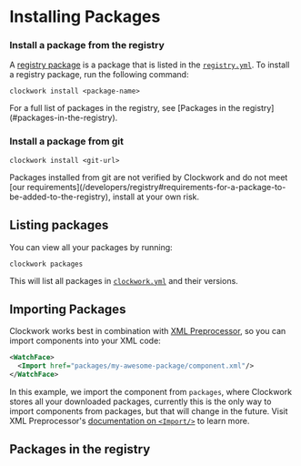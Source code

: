 
# Installing Packages

### Install a package from the registry

A [registry package](/developers/registry) is a package that is listed in the [`registry.yml`](https://github.com/Turtlepaw/clockwork/blob/main/registry.yml). To install a registry package, run the following command:

```shell
clockwork install <package-name>
```

<Callout type="info">
  For a full list of packages in the registry, see [Packages in the
  registry](#packages-in-the-registry).
</Callout>

### Install a package from git

```shell
clockwork install <git-url>
```

<Callout type="warning">
  Packages installed from git are not verified by Clockwork and do not meet [our
  requirements](/developers/registry#requirements-for-a-package-to-be-added-to-the-registry),
  install at your own risk.
</Callout>

## Listing packages

You can view all your packages by running:

```shell
clockwork packages
```

This will list all packages in [`clockwork.yml`](/developers/package) and their versions.

## Importing Packages

Clockwork works best in combination with [XML Preprocessor](https://github.com/gondwanasoft/xml-preprocessor), so you can import components into your XML code:

```xml {2}
<WatchFace>
  <Import href="packages/my-awesome-package/component.xml"/>
</WatchFace>
```

In this example, we import the component from `packages`, where Clockwork stores all your downloaded packages, currently this is the only way to import components from packages, but that will change in the future. Visit XML Preprocessor's [documentation on `<Import/>`](https://github.com/gondwanasoft/xml-preprocessor?tab=readme-ov-file#import) to learn more.

## Packages in the registry

<Manifest />
